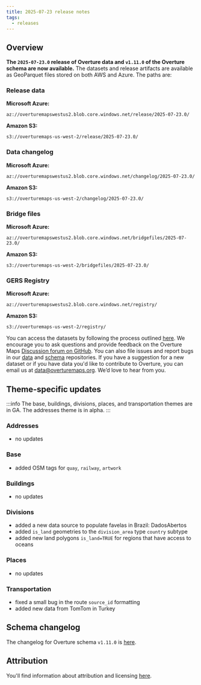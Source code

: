```yaml
---
title: 2025-07-23 release notes
tags:
  - releases
---
```


## Overview

**The `2025-07-23.0` release of Overture data and `v1.11.0` of the Overture schema are now available.** The datasets and release artifacts are available as GeoParquet files stored on both AWS and Azure. The paths are:

### Release data

**Microsoft Azure:**
```
az://overturemapswestus2.blob.core.windows.net/release/2025-07-23.0/
```

**Amazon S3:**
```
s3://overturemaps-us-west-2/release/2025-07-23.0/
```
### Data changelog

**Microsoft Azure:**
```
az://overturemapswestus2.blob.core.windows.net/changelog/2025-07-23.0/
```

**Amazon S3:**
```
s3://overturemaps-us-west-2/changelog/2025-07-23.0/
```


### Bridge files

**Microsoft Azure:**
```
az://overturemapswestus2.blob.core.windows.net/bridgefiles/2025-07-23.0/
```

**Amazon S3:**
```
s3://overturemaps-us-west-2/bridgefiles/2025-07-23.0/
```

### GERS Registry

**Microsoft Azure:**
```
az://overturemapswestus2.blob.core.windows.net/registry/
```

**Amazon S3:**
```
s3://overturemaps-us-west-2/registry/
```



<!-- truncate -->

You can access the datasets by following the process outlined [here](/getting-data). We encourage you to ask questions and provide feedback on the Overture Maps [Discussion forum on GitHub](https://github.com/orgs/OvertureMaps/discussions). You can also file issues and report bugs in our [data](https://github.com/OvertureMaps/data/issues) and [schema](https://github.com/OvertureMaps/schema/issues) repositories. If you have a suggestion for a new dataset or if you have data you'd like to contribute to Overture, you can email us at data@overturemaps.org. We’d love to hear from you.


## Theme-specific updates

:::info
The base, buildings, divisions, places, and transportation themes are in GA. The addresses theme is in alpha. 
:::

### Addresses

- no updates


### Base

- added OSM tags for `quay`, `railway`, `artwork`

### Buildings

- no updates


### Divisions

- added a new data source to populate favelas in Brazil: DadosAbertos
- added `is_land` geometries to the `division_area` type `country` subtype
- added new land polygons `is_land=TRUE` for regions that have access to oceans

### Places

- no updates

### Transportation

- fixed a small bug in the route `source_id` formatting
- added new data from TomTom in Turkey


## Schema changelog

The changelog for Overture schema `v1.11.0` is [here](https://github.com/OvertureMaps/schema/tree/v1.11.0).

## Attribution

You'll find information about attribution and licensing [here](/attribution).
